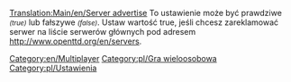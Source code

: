 [[Translation:Main/en/Server advertise]]
{{en/-}}
To ustawienie może być prawdziwe <small>''(true)''</small> lub fałszywe <small>''(false)''</small>. Ustaw wartość true, jeśli chcesz zareklamować serwer na liście serwerów głównych pod adresem http://www.openttd.org/en/servers.
[[Category:en/Multiplayer]][[Category:pl/Gra wieloosobowa]]
<!--[[Category:en/Settings & Preferences]]-->[[Category:pl/Ustawienia]]


<!--{{OpenTTD-Patch-Stub}}-->{{pl/Szkic}}